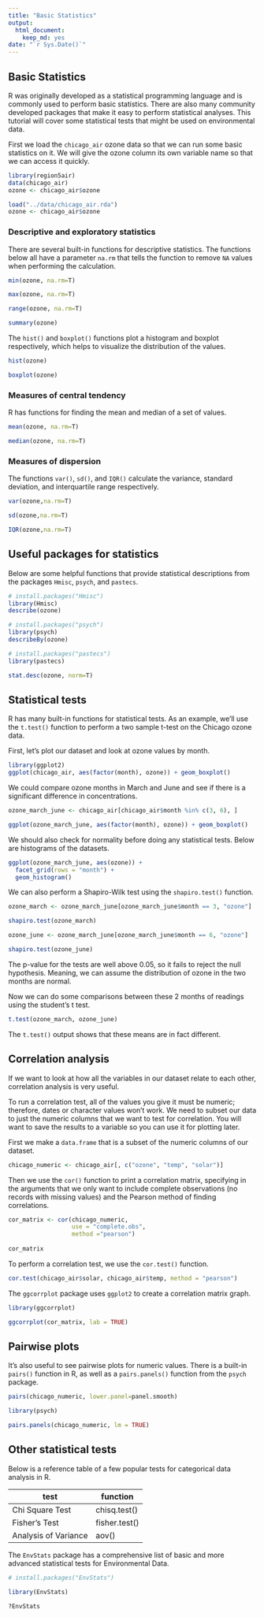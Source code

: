 ```yaml
---
title: "Basic Statistics"
output: 
  html_document: 
    keep_md: yes
date: "`r Sys.Date()`"
---
```


## Basic Statistics

R was originally developed as a statistical programming language and is commonly
used to perform basic statistics. There are also many community developed packages
that make it easy to perform statistical analyses. This tutorial will cover
some statistical tests that might be used on environmental data.

First we load the `chicago_air` ozone data so that we can run some basic 
statistics on it. We will give the ozone column its own variable name so that we
can access it quickly.


```r
library(region5air)
data(chicago_air)
ozone <- chicago_air$ozone

```

```r
load("../data/chicago_air.rda")
ozone <- chicago_air$ozone
```

### Descriptive and exploratory statistics

There are several built-in functions for descriptive statistics. The functions
below all have a parameter `na.rm` that tells the function to remove `NA` values
when performing the calculation.

```r

min(ozone, na.rm=T)

```

```r

max(ozone, na.rm=T)

```

```r

range(ozone, na.rm=T)

```

```r

summary(ozone)

```

The `hist()` and `boxplot()` functions plot a histogram and boxplot respectively,
which helps to visualize the distribution of the values.

```r

hist(ozone)

```

```r

boxplot(ozone)

```


### Measures of central tendency

R has functions for finding the mean and median of a set of values.

```r

mean(ozone, na.rm=T)

```

```r

median(ozone, na.rm=T)

```


### Measures of dispersion

The functions `var()`, `sd()`, and `IQR()` calculate the variance, standard 
deviation, and interquartile range respectively.

```r

var(ozone,na.rm=T)

```

```r

sd(ozone,na.rm=T)

```

```r

IQR(ozone,na.rm=T)

```

## Useful packages for statistics

Below are some helpful functions that provide statistical descriptions from 
the packages `Hmisc`, `psych`, and `pastecs`.

```r

# install.packages("Hmisc")
library(Hmisc)
describe(ozone)

```

```r
# install.packages("psych")
library(psych)
describeBy(ozone)

```


```r
# install.packages("pastecs")
library(pastecs)

stat.desc(ozone, norm=T) 

```


## Statistical tests

R has many built-in functions for statistical tests. As an example, we'll use
the `t.test()` function to perform a two sample t-test on the Chicago ozone data.

First, let’s plot our dataset and look at ozone values by month.

```r

library(ggplot2)
ggplot(chicago_air, aes(factor(month), ozone)) + geom_boxplot()

```

We could compare ozone months in March and June and see if there is a significant
difference in concentrations. 


```r

ozone_march_june <- chicago_air[chicago_air$month %in% c(3, 6), ]

ggplot(ozone_march_june, aes(factor(month), ozone)) + geom_boxplot()

```


We should also check for normality before doing any statistical tests. Below
are histograms of the datasets.


```r

ggplot(ozone_march_june, aes(ozone)) + 
  facet_grid(rows = "month") + 
  geom_histogram()

```


We can also perform a Shapiro-Wilk test using the `shapiro.test()` function.

```r

ozone_march <- ozone_march_june[ozone_march_june$month == 3, "ozone"]

shapiro.test(ozone_march)
```

```r

ozone_june <- ozone_march_june[ozone_march_june$month == 6, "ozone"]

shapiro.test(ozone_june)
```

The p-value for the tests are well above 0.05, so it fails to reject the null
hypothesis. Meaning, we can assume the distribution of ozone in the two months
are normal.

Now we can do some comparisons between these 2 months of readings using the 
student's t test.

```r

t.test(ozone_march, ozone_june)

```


The `t.test()` output shows that these means are in fact different.

## Correlation analysis

If we want to look at how all the variables in our dataset relate to each other,
correlation analysis is very useful.

To run a correlation test, all of the values you give it must be numeric; therefore, 
dates or character values won’t work. We need to subset our data to just the 
numeric columns that we want to test for correlation. You will want to save the 
results to a variable so you can use it for plotting later.

First we make a `data.frame` that is a subset of the numeric columns of our
dataset.

```r

chicago_numeric <- chicago_air[, c("ozone", "temp", "solar")]

```

Then we use the `cor()` function to print a correlation matrix, specifying in the
arguments that we only want to include complete observations (no records with 
missing values) and the Pearson method of finding correlations.


```r

cor_matrix <- cor(chicago_numeric, 
                  use = "complete.obs", 
                  method ="pearson") 
 
cor_matrix

```

To perform a correlation test, we use the `cor.test()` function.

```r

cor.test(chicago_air$solar, chicago_air$temp, method = "pearson")

```

The `ggcorrplot` package uses `ggplot2` to create a correlation matrix graph.

```r

library(ggcorrplot)

ggcorrplot(cor_matrix, lab = TRUE)

```


## Pairwise plots

It's also useful to see pairwise plots for numeric values. There is a built-in
`pairs()` function in R, as well as a `pairs.panels()` function from the
`psych` package.

```r
pairs(chicago_numeric, lower.panel=panel.smooth)  

```

```r
library(psych)

pairs.panels(chicago_numeric, lm = TRUE) 

```

## Other statistical tests

Below is a reference table of a few popular tests for categorical data analysis in R.

test |	function |
---|---|
Chi Square Test	| chisq.test()
Fisher’s Test	| fisher.test()
Analysis of Variance |	aov()


The `EnvStats` package has a comprehensive list of basic and more advanced statistical tests for Environmental Data.

```r
# install.packages("EnvStats")

library(EnvStats)

?EnvStats

```